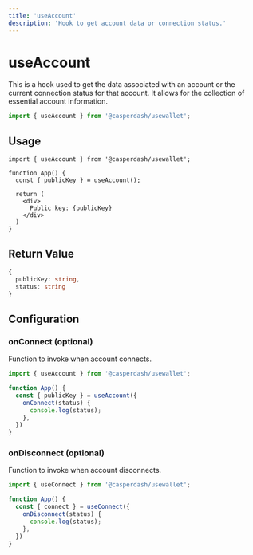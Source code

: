 ```yaml
---
title: 'useAccount'
description: 'Hook to get account data or connection status.'
---
```


# useAccount

This is a hook used to get the data associated with an account or the current connection status for that account. It allows for the collection of essential account information.

```ts
import { useAccount } from '@casperdash/usewallet';
```

## Usage

```tsx
import { useAccount } from '@casperdash/usewallet';

function App() {
  const { publicKey } = useAccount();

  return (
    <div>
      Public key: {publicKey}
    </div>
  )
}
```

## Return Value

```ts
{
  publicKey: string,
  status: string
}
```

## Configuration


### onConnect (optional)

Function to invoke when account connects.

```ts
import { useAccount } from '@casperdash/usewallet';

function App() {
  const { publicKey } = useAccount({
    onConnect(status) {
      console.log(status);
    },
  })
}
```

### onDisconnect (optional)

Function to invoke when account disconnects.

```ts
import { useConnect } from '@casperdash/usewallet';

function App() {
  const { connect } = useConnect({
    onDisconnect(status) {
      console.log(status);
    },
  })
}
```
